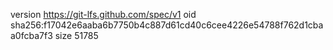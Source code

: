version https://git-lfs.github.com/spec/v1
oid sha256:f17042e6aaba6b7750b4c887d61cd40c6cee4226e54788f762d1cbaa0fcba7f3
size 51785
